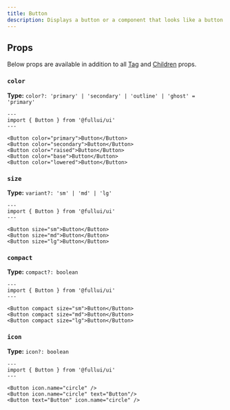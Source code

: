 ```yaml
---
title: Button
description: Displays a button or a component that looks like a button.
---
```


## Props
Below props are available in addition to all [Tag](/foundation/tag) and [Children](/foundation/children) props.

### `color`
**Type:** `color?: 'primary' | 'secondary' | 'outline' | 'ghost' = 'primary'`
```astro live
---
import { Button } from '@fullui/ui'
---

<Button color="primary">Button</Button>
<Button color="secondary">Button</Button>
<Button color="raised">Button</Button>
<Button color="base">Button</Button>
<Button color="lowered">Button</Button>
```

### `size`
**Type:** `variant?: 'sm' | 'md' | 'lg'`
```astro live
---
import { Button } from '@fullui/ui'
---

<Button size="sm">Button</Button>
<Button size="md">Button</Button>
<Button size="lg">Button</Button>
```

### `compact`
**Type:** `compact?: boolean`
```astro live
---
import { Button } from '@fullui/ui'
---

<Button compact size="sm">Button</Button>
<Button compact size="md">Button</Button>
<Button compact size="lg">Button</Button>
```

### `icon`
**Type:** `icon?: boolean`
```astro live
---
import { Button } from '@fullui/ui'
---

<Button icon.name="circle" />
<Button icon.name="circle" text="Button"/>
<Button text="Button" icon.name="circle" />
```

<Tag />
<Children />